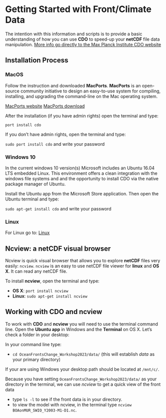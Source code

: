 # Getting Started with Front/Climate Data

The intention with this information and scripts is to provide a basic understanding of how you can use **CDO** to speed-up your **netCDF** file data manipulation. [More info go directly to the Max Planck Institute CDO website](https://code.mpimet.mpg.de/projects/cdo/)

## Installation Process

### **MacOS**

Follow the instruction and downloaded **MacPorts**. **MacPorts** is an open-source community initiative to design an easy-to-use system for compiling, installing, and upgrading the command-line on the Mac operating system.

[MacPorts website](https://www.macports.org/index.php) [MacPorts download](https://www.macports.org/install.php)

After the installation (if you have admin rights) open the terminal and type:

`port install cdo`

If you don't have admin rights, open the terminal and type:

`sudo port install cdo` and write your password

### **Windows 10**

In the current windows 10 version(s) Microsoft includes an Ubuntu 16.04 LTS embedded Linux. This environment offers a clean integration with the windows file systems and and the opportunity to install CDO via the native package manager of Ubuntu.

Install the Ubuntu app from the Microsoft Store application. Then open the Ubuntu terminal and type:

`sudo apt-get install cdo` and write your password

### **Linux**

For Linux go to: [Linux](https://code.mpimet.mpg.de/projects/cdo/wiki/Linux_Platform)

## Ncview: a netCDF visual browser

Ncview is quick visual browser that allows you to explore **netCDF** files very easily: `ncview`. `ncview` is an easy to use netCDF file viewer for **linux** and **OS X**. It can read any netCDF file.

To install **ncview**, open the terminal and type:

-   **OS X**: `port install ncview`
-   **Linux**: `sudo apt-get install ncview`

## Working with CDO and ncview

To work with **CDO** and **ncview** you will need to use the terminal command line. Open the **Ubuntu app** in Windows and the **Terminal** on OS X. Let's check a folder in your desktop:

In your command line type:

-   `cd OceanFrontsChange_Workshop2023/data/` (this will establish *data* as your primary directory)

If your are using Windows your desktop path should be located at `/mnt/c/`.

Because you have setting `OceanFrontsChange_Workshop2023/data/` as your directory in the terminal, we can use *ncview* to get a quick view of the front data

- type `ls -l` to see if the front data is in your directory.
- to view the model with ncview, in the terminal type `ncview BOAonMUR_SWIO_Y2003-M1-D1.nc`.





